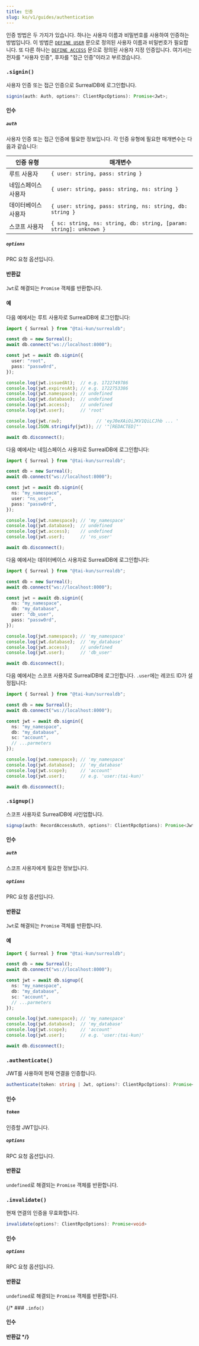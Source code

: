 ```yaml
---
title: 인증
slug: ko/v1/guides/authentication
---
```



인증 방법은 두 가지가 있습니다. 하나는 사용자 이름과 비밀번호를 사용하여 인증하는 방법입니다. 이 방법은 [`DEFINE USER`](https://surrealdb.com/docs/surrealdb/surrealql/statements/define/user) 문으로 정의된 사용자 이름과 비밀번호가 필요합니다. 또 다른 하나는 [`DEFINE ACCESS`](https://surrealdb.com/docs/surrealdb/surrealql/statements/define/access) 문으로 정의된 사용자 지정 인증입니다. 여기서는 전자를 "사용자 인증", 후자를 "접근 인증"이라고 부르겠습니다.

### `.signin()` <Badge variant="instance" /><Badge variant="method" />

사용자 인증 또는 접근 인증으로 SurrealDB에 로그인합니다.

```ts
signin(auth: Auth, options?: ClientRpcOptions): Promise<Jwt>;
```

#### 인수

##### `auth`

사용자 인증 또는 접근 인증에 필요한 정보입니다. 각 인증 유형에 필요한 매개변수는 다음과 같습니다:

| 인증 유형 | 매개변수 |
| --- | ---|
| 루트 사용자 | `{ user: string, pass: string }` |
| 네임스페이스 사용자 | `{ user: string, pass: string, ns: string }` |
| 데이터베이스 사용자 | `{ user: string, pass: string, ns: string, db: string }` |
| 스코프 사용자 | `{ sc: string, ns: string, db: string, [param: string]: unknown }` |

##### `options`

PRC 요청 옵션입니다.

#### 반환값

`Jwt`로 해결되는 `Promise` 객체를 반환합니다.

#### 예

다음 예에서는 루트 사용자로 SurrealDB에 로그인합니다:

```ts
import { Surreal } from "@tai-kun/surrealdb";

const db = new Surreal();
await db.connect("ws://localhost:8000");

const jwt = await db.signin({
  user: "root",
  pass: "passw0rd",
});

console.log(jwt.issuedAt);  // e.g. 1722749786
console.log(jwt.expiresAt); // e.g. 1722753386
console.log(jwt.namespace); // undefined
console.log(jwt.database);  // undefined
console.log(jwt.access);    // undefined
console.log(jwt.user);      // 'root'

console.log(jwt.raw);             // 'eyJ0eXAiOiJKV1QiLCJhb ... '
console.log(JSON.stringify(jwt)); // '"[REDACTED]"'

await db.disconnect();
```

다음 예에서는 네임스페이스 사용자로 SurrealDB에 로그인합니다:

```ts
import { Surreal } from "@tai-kun/surrealdb";

const db = new Surreal();
await db.connect("ws://localhost:8000");

const jwt = await db.signin({
  ns: "my_namespace",
  user: "ns_user",
  pass: "passw0rd",
});

console.log(jwt.namespace); // 'my_namespace'
console.log(jwt.database);  // undefined
console.log(jwt.access);    // undefined
console.log(jwt.user);      // 'ns_user'

await db.disconnect();
```

다음 예에서는 데이터베이스 사용자로 SurrealDB에 로그인합니다:

```ts
import { Surreal } from "@tai-kun/surrealdb";

const db = new Surreal();
await db.connect("ws://localhost:8000");

const jwt = await db.signin({
  ns: "my_namespace",
  db: "my_database",
  user: "db_user",
  pass: "passw0rd",
});

console.log(jwt.namespace); // 'my_namespace'
console.log(jwt.database);  // 'my_database'
console.log(jwt.access);    // undefined
console.log(jwt.user);      // 'db_user'

await db.disconnect();
```

다음 예에서는 스코프 사용자로 SurrealDB에 로그인합니다. `.user`에는 레코드 ID가 설정됩니다:

```ts
import { Surreal } from "@tai-kun/surrealdb";

const db = new Surreal();
await db.connect("ws://localhost:8000");

const jwt = await db.signin({
  ns: "my_namespace",
  db: "my_database",
  sc: "account",
  // ...parmeters
});

console.log(jwt.namespace); // 'my_namespace'
console.log(jwt.database);  // 'my_database'
console.log(jwt.scope);     // 'account'
console.log(jwt.user);      // e.g. 'user:⟨tai-kun⟩'

await db.disconnect();
```

### `.signup()` <Badge variant="instance" /><Badge variant="method" />

스코프 사용자로 SurrealDB에 사인업합니다.

```ts
signup(auth: RecordAccessAuth, options?: ClientRpcOptions): Promise<Jwt>;
```

#### 인수

##### `auth`

스코프 사용자에게 필요한 정보입니다.

##### `options`

PRC 요청 옵션입니다.

#### 반환값

`Jwt`로 해결되는 `Promise` 객체를 반환합니다.

#### 예

```ts
import { Surreal } from "@tai-kun/surrealdb";

const db = new Surreal();
await db.connect("ws://localhost:8000");

const jwt = await db.signup({
  ns: "my_namespace",
  db: "my_database",
  sc: "account",
  // ...parmeters
});

console.log(jwt.namespace); // 'my_namespace'
console.log(jwt.database);  // 'my_database'
console.log(jwt.scope);     // 'account'
console.log(jwt.user);      // e.g. 'user:⟨tai-kun⟩'

await db.disconnect();
```

### `.authenticate()` <Badge variant="instance" /><Badge variant="method" />

JWT를 사용하여 현재 연결을 인증합니다.

```ts
authenticate(token: string | Jwt, options?: ClientRpcOptions): Promise<void>
```

#### 인수

##### `token`

인증할 JWT입니다.

##### `options`

RPC 요청 옵션입니다.

#### 반환값

`undefined`로 해결되는 `Promise` 객체를 반환합니다.

### `.invalidate()` <Badge variant="instance" /><Badge variant="method" />

현재 연결의 인증을 무효화합니다.

```ts
invalidate(options?: ClientRpcOptions): Promise<void>
```

#### 인수

##### `options`

RPC 요청 옵션입니다.

#### 반환값

`undefined`로 해결되는 `Promise` 객체를 반환합니다.

{/* ### `.info()` <Badge variant="instance" /><Badge variant="method" />

#### 인수

#### 반환값 */}
